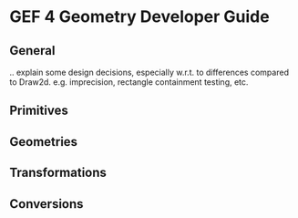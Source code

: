 
= GEF 4 Geometry Developer Guide =

== General ==

.. explain some design decisions, especially w.r.t. to differences compared to Draw2d. e.g. imprecision, rectangle containment testing, etc.

== Primitives ==

== Geometries ==

== Transformations ==

== Conversions == 